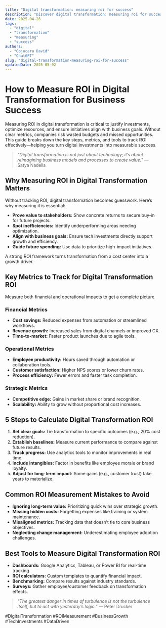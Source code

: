 ```yaml
---
title: "Digital transformation: measuring roi for success"
description: "Discover digital transformation: measuring roi for success with this in-depth guide, providing actionable insights and practical tips to boost your knowledge and results."
date: 2025-04-26
tags:
  - "digital"
  - "transformation"
  - "measuring"
  - "success"
authors:
  - "Cojocaru David"
  - "ChatGPT"
slug: "digital-transformation-measuring-roi-for-success"
updatedDate: 2025-05-02
---
```


# How to Measure ROI in Digital Transformation for Business Success  

Measuring ROI in digital transformation is critical to justify investments, optimize resources, and ensure initiatives align with business goals. Without clear metrics, companies risk wasted budgets and missed opportunities. This guide breaks down the key steps, metrics, and tools to track ROI effectively—helping you turn digital investments into measurable success.  

> *"Digital transformation is not just about technology; it’s about reimagining business models and processes to create value."* — Satya Nadella  

## Why Measuring ROI in Digital Transformation Matters  

Without tracking ROI, digital transformation becomes guesswork. Here’s why measuring it is essential:  

- **Prove value to stakeholders:** Show concrete returns to secure buy-in for future projects.  
- **Spot inefficiencies:** Identify underperforming areas needing optimization.  
- **Align with business goals:** Ensure tech investments directly support growth and efficiency.  
- **Guide future spending:** Use data to prioritize high-impact initiatives.  

A strong ROI framework turns transformation from a cost center into a growth driver.  

## Key Metrics to Track for Digital Transformation ROI  

Measure both financial and operational impacts to get a complete picture.  

### Financial Metrics  

- **Cost savings:** Reduced expenses from automation or streamlined workflows.  
- **Revenue growth:** Increased sales from digital channels or improved CX.  
- **Time-to-market:** Faster product launches due to agile tools.  

### Operational Metrics  

- **Employee productivity:** Hours saved through automation or collaboration tools.  
- **Customer satisfaction:** Higher NPS scores or lower churn rates.  
- **Process efficiency:** Fewer errors and faster task completion.  

### Strategic Metrics  

- **Competitive edge:** Gains in market share or brand recognition.  
- **Scalability:** Ability to grow without proportional cost increases.  

## 5 Steps to Calculate Digital Transformation ROI  

1. **Set clear goals:** Tie transformation to specific outcomes (e.g., 20% cost reduction).  
2. **Establish baselines:** Measure current performance to compare against future results.  
3. **Track progress:** Use analytics tools to monitor improvements in real time.  
4. **Include intangibles:** Factor in benefits like employee morale or brand loyalty.  
5. **Adjust for long-term impact:** Some gains (e.g., customer trust) take years to materialize.  

## Common ROI Measurement Mistakes to Avoid  

- **Ignoring long-term value:** Prioritizing quick wins over strategic growth.  
- **Missing hidden costs:** Forgetting expenses like training or system maintenance.  
- **Misaligned metrics:** Tracking data that doesn’t tie to core business objectives.  
- **Neglecting change management:** Underestimating employee adoption challenges.  

## Best Tools to Measure Digital Transformation ROI  

- **Dashboards:** Google Analytics, Tableau, or Power BI for real-time tracking.  
- **ROI calculators:** Custom templates to quantify financial impact.  
- **Benchmarking:** Compare results against industry standards.  
- **Surveys:** Gather employee/customer feedback on transformation effects.  

> *"The greatest danger in times of turbulence is not the turbulence itself, but to act with yesterday’s logic."* — Peter Drucker  

#DigitalTransformation #ROIMeasurement #BusinessGrowth #TechInvestments #DataDriven